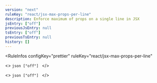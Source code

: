 ```yaml
---
version: "next"
ruleKey: "react/jsx-max-props-per-line"
description: Enforce maximum of props on a single line in JSX
jsEntry: ["off"]
previousJsEntry: null
tsEntry: ["off"]
previousTsEntry: null
history: []
---
```


<RuleInfos 
  configKey="prettier" 
  ruleKey="react/jsx-max-props-per-line" 
>
  <>
    ```json
    ["off"]
    ```
  </>

  <>
    ```json
    ["off"]
    ```
  </>
</RuleInfos>

